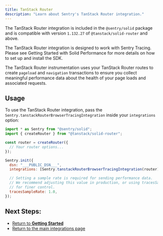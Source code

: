 ```yaml
---
title: TanStack Router
description: "Learn about Sentry's TanStack Router integration."
---
```


The TanStack Router integration is included in the `@sentry/solid` package and is compatible with version `1.132.27` of `@tanstack/solid-router` and above.

<Alert title="Note">

The TanStack Router integration is designed to work with Sentry Tracing. Please see <PlatformLink to="/tracing/#enable-tracing">Getting Started with Solid Performance</PlatformLink> for more details on how to set up and install the SDK.

</Alert>

The TanStack Router instrumentation uses your TanStack Router routes to create `pageload` and `navigation` transactions to ensure you collect meaningful performance data about the health of your page loads and associated requests.

## Usage

To use the TanStack Router integration, pass the `Sentry.tanstackRouterBrowserTracingIntegration` inside your `integrations` option:

```javascript
import * as Sentry from "@sentry/solid";
import { createRouter } from "@tanstack/solid-router";

const router = createRouter({
  // Your router options...
});

Sentry.init({
  dsn: "___PUBLIC_DSN___",
  integrations: [Sentry.tanstackRouterBrowserTracingIntegration(router)],

  // Setting a sample rate is required for sending performance data.
  // We recommend adjusting this value in production, or using tracesSampler
  // for finer control.
  tracesSampleRate: 1.0,
});
```

## Next Steps:

- [Return to **Getting Started**](../../)
- [Return to the main integrations page](../)
